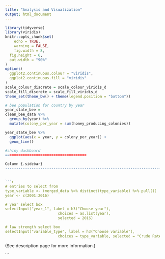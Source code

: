 ```yaml
---
title: "Analysis and Visualization"
output: html_document
---
```


```r

library(tidyverse)
library(viridis)
knitr::opts_chunk$set(
	echo = TRUE,
	warning = FALSE,
	fig.width = 8, 
  fig.height = 6,
  out.width = "90%"
)
options(
  ggplot2.continuous.colour = "viridis",
  ggplot2.continuous.fill = "viridis"
)
scale_colour_discrete = scale_colour_viridis_d
scale_fill_discrete = scale_fill_viridis_d
theme_set(theme_bw() + theme(legend.position = "bottom"))

```

```r
# bee population for country by year
year_state_bee = 
clean_bee_data %>%
  group_by(year) %>%
  mutate(colony_per_year = sum(honey_producing_colonies))

year_state_bee %>%
  ggplot(aes(x = year, y = colony_per_year)) + 
  geom_line() 
```


```r
#shiny dashboard
===================================== 

Column {.sidebar}
-----------------------------------------------------------------------


```r

# entries to select from
type_variable <- (merged_data %>% distinct(type_variable) %>% pull())
year <- c(2001:2016)

# year select box 
selectInput("year_1", label = h3("Choose year"),
						choices = as.list(year),
						selected = 2016)

# law strength select box
selectInput("variable_type", label = h3("Choose variable"),
						choices = type_variable, selected = "Crude Rate")
```



(See description page for more information.)


```

